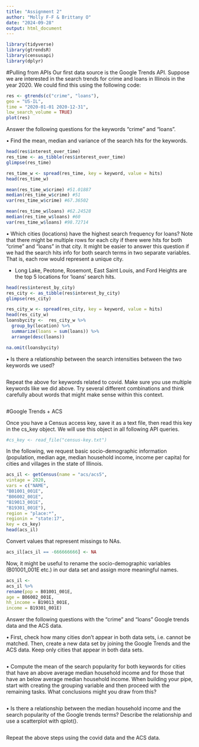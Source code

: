 ```yaml
---
title: "Assignment 2"
author: "Molly F-F & Brittany O"
date: "2024-09-28"
output: html_document
---
```


```r
library(tidyverse)
library(gtrendsR)
library(censusapi)
library(dplyr)
```

#Pulling from APIs
Our first data source is the Google Trends API. Suppose we are interested in the search trends
for crime and loans in Illinois in the year 2020. We could find this using the following code:
```r
res <- gtrends(c("crime", "loans"),
geo = "US-IL",
time = "2020-01-01 2020-12-31",
low_search_volume = TRUE)
plot(res)
```

Answer the following questions for the keywords “crime” and “loans”.

• Find the mean, median and variance of the search hits for the keywords.
```r
head(res$interest_over_time)
res_time <- as_tibble(res$interest_over_time)
glimpse(res_time)

res_time_w <- spread(res_time, key = keyword, value = hits)
head(res_time_w)

mean(res_time_w$crime) #51.01887
median(res_time_w$crime) #51
var(res_time_w$crime) #67.36502

mean(res_time_w$loans) #62.24528
median(res_time_w$loans) #60
var(res_time_w$loans) #98.72714
```

• Which cities (locations) have the highest search frequency for loans? Note that there
might be multiple rows for each city if there were hits for both “crime” and “loans” in
that city. It might be easier to answer this question if we had the search hits info for
both search terms in two separate variables. That is, each row would represent a unique
city.

- Long Lake, Peotone, Rosemont, East Saint Louis, and Ford Heights are the top 5 locations for 'loans' search hits. 
```r
head(res$interest_by_city)
res_city <- as_tibble(res$interest_by_city)
glimpse(res_city)

res_city_w <- spread(res_city, key = keyword, value = hits)
head(res_city_w)
loansbycity <-  res_city_w %>%
  group_by(location) %>%
  summarize(loans = sum(loans)) %>%
  arrange(desc(loans))

na.omit(loansbycity)
```

• Is there a relationship between the search intensities between the two keywords we used?
```r

```

Repeat the above for keywords related to covid. Make sure you use multiple keywords like
we did above. Try several different combinations and think carefully about words that might
make sense within this context.
```r

```

#Google Trends + ACS

Once you have a Census access key, save it as a text file, then read this key in the cs_key object. We
will use this object in all following API queries. 

```r

#cs_key <- read_file("census-key.txt")

```

In the following, we request basic socio-demographic information (population, median age,
median household income, income per capita) for cities and villages in the state of Illinois.
```r
acs_il <- getCensus(name = "acs/acs5",
vintage = 2020,
vars = c("NAME",
"B01001_001E",
"B06002_001E",
"B19013_001E",
"B19301_001E"),
region = "place:*",
regionin = "state:17",
key = cs_key)
head(acs_il)
```

Convert values that represent missings to NAs.
```r
acs_il[acs_il == -666666666] <- NA
```

Now, it might be useful to rename the socio-demographic variables (B01001_001E etc.) in our
data set and assign more meaningful names.
```r
acs_il <-
acs_il %>%
rename(pop = B01001_001E,
age = B06002_001E,
hh_income = B19013_001E,
income = B19301_001E)
```

Answer the following questions with the “crime” and “loans” Google trends data and the ACS
data.

• First, check how many cities don’t appear in both data sets, i.e. cannot be matched.
Then, create a new data set by joining the Google Trends and the ACS data. Keep only
cities that appear in both data sets.
```r

```

• Compute the mean of the search popularity for both keywords for cities that have an
above average median household income and for those that have an below average median
household income. When building your pipe, start with creating the grouping variable
and then proceed with the remaining tasks. What conclusions might you draw from
this?
```r

```

• Is there a relationship between the median household income and the search popularity of
the Google trends terms? Describe the relationship and use a scatterplot with qplot().
```r

```

Repeat the above steps using the covid data and the ACS data.
```r

```